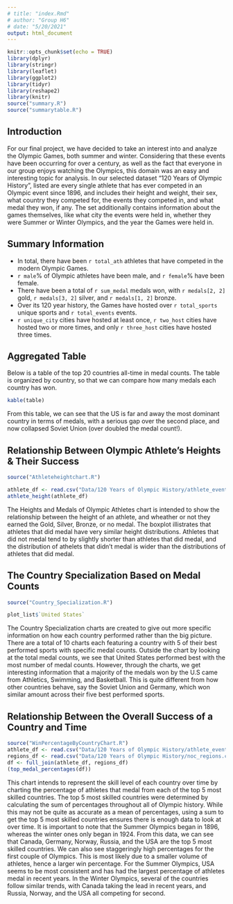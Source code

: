 ```yaml
---
# title: "index.Rmd"
# author: "Group H6"
# date: "5/20/2021"
output: html_document
---
```


```r
knitr::opts_chunk$set(echo = TRUE)
library(dplyr)
library(stringr)
library(leaflet)
library(ggplot2)
library(tidyr)
library(reshape2)
library(knitr)
source("summary.R")
source("summarytable.R")
```

## Introduction

For our final project, we have decided to take an interest into and analyze the Olympic Games, both summer and winter. Considering that these events have been occurring for over a century, as well as the fact that everyone in our group enjoys watching the Olympics, this domain was an easy and interesting topic for analysis. In our selected dataset "120 Years of Olympic History", listed are every single athlete that has ever competed in an Olympic event since 1896, and includes their height and weight, their sex, what country they competed for, the events they competed in, and what medal they won, if any. The set additionally contains information about the games themselves, like what city the events were held in, whether they were Summer or Winter Olympics, and the year the Games were held in. 

## Summary Information

 - In total, there have been `r total_ath` athletes that have competed in the modern Olympic Games.
 - `r male`% of Olympic athletes have been male, and `r female`% have been female.
 - There have been a total of `r sum_medal` medals won, with `r medals[2, 2]` gold, `r medals[3, 2]` silver, and `r medals[1, 2]` bronze.
 - Over its 120 year history, the Games have hosted over `r total_sports` unique sports and `r total_events` events.
 - `r unique_city` cities have hosted at least once, `r two_host` cities have hosted two or more times, and only `r three_host` cities have hosted three times. 

## Aggregated Table

Below is a table of the top 20 countries all-time in medal counts. The table is organized by country, so that we can compare how many medals each country has won. 

```r
kable(table)
```

From this table, we can see that the US is far and away the most dominant country in terms of medals, with a serious gap over the second place, and now collapsed Soviet Union (over doubled the medal count!).


## Relationship Between Olympic Athlete's Heights & Their Success
``` r
source("Athleteheightchart.R")
```
``` r
athlete_df <- read.csv("Data/120 Years of Olympic History/athlete_events.csv")
athlete_height(athlete_df)
```

The Heights and Medals of Olympic Athletes chart is intended to show the relationship between the height of an athlete, and wheather or not they earned the Gold, Silver, Bronze, or no medal. The boxplot illistrates that athletes that did medal have very similar height distributions. Athletes that did not medal tend to by slightly shorter than athletes that did medal, and the distribution of athelets that didn't medal is wider than the distributions of athletes that did medal. 

## The Country Specialization Based on Medal Counts
``` r
source("Country_Specialization.R")
```
``` r
plot_list$`United States`
```

The Country Specialization charts are created to give out more specific information on how each country performed rather than the big picture. There are a total of 10 charts each featuring a country with 5 of their best performed sports with specific medal counts. Outside the chart by looking at the total medal counts, we see that United States performed best with the most number of medal counts. However, through the charts, we get interesting information that a majority of the medals won by the U.S came from Athletics, Swimming, and Basketball. This is quite different from how other countries behave, say the Soviet Union and Germany, which won similar amount across their five best performed sports.

## Relationship Between the Overall Success of a Country and Time
```r
source("WinPercentageByCountryChart.R")
athlete_df <- read.csv("Data/120 Years of Olympic History/athlete_events.csv")
regions_df <- read.csv("Data/120 Years of Olympic History/noc_regions.csv")
df <- full_join(athlete_df, regions_df)
(top_medal_percentages(df))
```

This chart intends to represent the skill level of each country over time by
charting the percentage of athletes that medal from each of the top 5 most
skilled countries. The top 5 most skilled countries were determined by
calculating the sum of percentages throughout all of Olympic history. While this
may not be quite as accurate as a mean of percentages, using a sum to get the
top 5 most skilled countries ensures there is enough data to look at over time.
It is important to note that the Summer Olympics began in 1896, whereas the
winter ones only began in 1924. From this data, we can see that Canada, Germany,
Norway, Russia, and the USA are the top 5 most skilled countries. We can also
see staggeringly high percentages for the first couple of Olympics. This is most
likely due to a smaller volume of athletes, hence a larger win percentage. For
the Summer Olympics, USA seems to be most consistent and has had the largest
percentage of athletes medal in recent years. In the Winter Olympics, several
of the countries follow similar trends, with Canada taking the lead in recent
years, and Russia, Norway, and the USA all competing for second.

